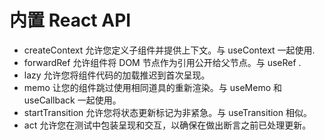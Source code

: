 # 内置 React API

- createContext 允许您定义子组件并提供上下文。与 useContext 一起使用.
- forwardRef 允许组件将 DOM 节点作为引用公开给父节点。与 useRef .
- lazy 允许您将组件代码的加载推迟到首次呈现。
- memo 让您的组件跳过使用相同道具的重新渲染。与 useMemo 和 useCallback 一起使用。
- startTransition 允许您将状态更新标记为非紧急。与 useTransition 相似。
- act 允许您在测试中包装呈现和交互，以确保在做出断言之前已处理更新。